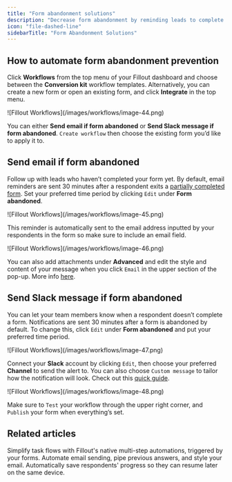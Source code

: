 ```yaml
---
title: "Form abandonment solutions"
description: "Decrease form abandonment by reminding leads to complete your form and notifying your team members when a form hasn’t been finished yet through Conversion Kit workflows."
icon: "file-dashed-line"
sidebarTitle: "Form Abandonment Solutions"
---
```


## How to automate form abandonment prevention

Click **Workflows** from the top menu of your Fillout dashboard and choose between the **Conversion kit** workflow templates. Alternatively, you can create a new form or open an existing form, and click **Integrate** in the top menu.

<Frame>
  ![Fillout Workflows](/images/workflows/image-44.png)
</Frame>

You can either **Send email if form abandoned** or **Send Slack message if form abandoned**. `Create workflow` then choose the existing form you’d like to apply it to.

## Send email if form abandoned

Follow up with leads who haven’t completed your form yet. By default, email reminders are sent 30 minutes after a respondent exits a [partially completed form](/partial-submissions). Set your preferred time period by clicking `Edit` under **Form abandoned**.

<Frame style={{ width: '384px' , height: '388px' }}>
  ![Fillout Workflows](/images/workflows/image-45.png)
</Frame>

This reminder is automatically sent to the email address inputted by your respondents in the form so make sure to include an email field.

<Frame style={{ width: '384px' , height: '376px' }}>
  ![Fillout Workflows](/images/workflows/image-46.png)
</Frame>

You can also add attachments under **Advanced** and edit the style and content of your message when you click `Email` in the upper section of the pop-up. More info [here](/custom-emails).

## Send Slack message if form abandoned

You can let your team members know when a respondent doesn’t complete a form. Notifications are sent 30 minutes after a form is abandoned by default. To change this, click `Edit` under **Form abandoned** and put your preferred time period.

<Frame style={{ width: '384px' , height: '414px' }}>
  ![Fillout Workflows](/images/workflows/image-47.png)
</Frame>

Connect your **Slack** account by clicking `Edit`, then choose your preferred **Channel** to send the alert to. You can also choose `Custom message` to tailor how the notification will look. Check out this [quick guide](/slack).

<Frame style={{ width: '384px' , height: '210px' }}>
  ![Fillout Workflows](/images/workflows/image-48.png)
</Frame>

Make sure to `Test` your workflow through the upper right corner, and `Publish` your form when everything’s set.

## Related articles

<CardGroup cols={3}>
  <Card title="Workflows" icon="code-branch" iconType="regular" color="#FFC738" href="/workflows">
    Simplify task flows with Fillout's native multi-step automations, triggered by your forms.
  </Card>
  <Card title="Custom email notifications" icon="envelope-open-text" iconType="regular" color="#FFC738" href="/custom-emails">
    Automate email sending, pipe previous answers, and style your email.
  </Card>
  <Card title="Partial submissions" icon="circle-half-stroke" iconType="regular" color="#FFC738" href="/partial-submissions">
    Automatically save respondents' progress so they can resume later on the same device.
  </Card>
</CardGroup>

